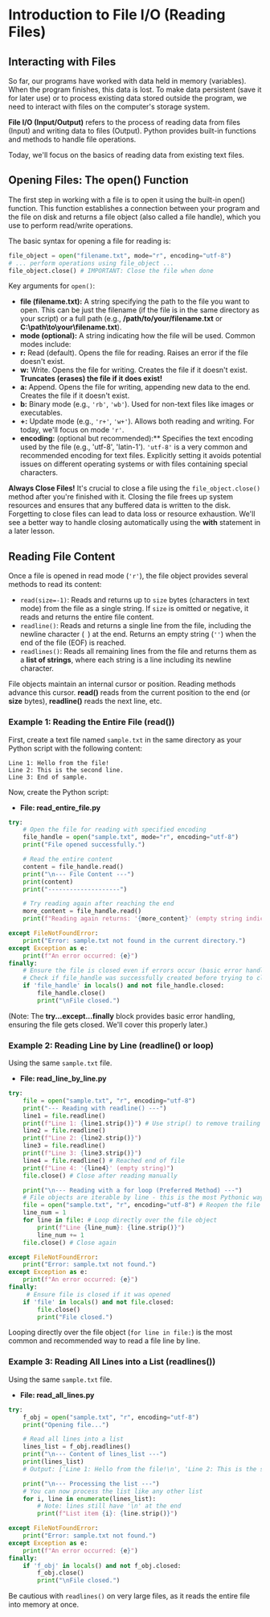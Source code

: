 
# Introduction to File I/O (Reading Files)

## Interacting with Files
<section id="interacting-with-files"></section>

So far, our programs have worked with data held in memory (variables). When the program finishes, this data is lost. To make data persistent (save it for later use) or to process existing data stored outside the program, we need to interact with files on the computer's storage system.

**File I/O (Input/Output)** refers to the process of reading data from files (Input) and writing data to files (Output). Python provides built-in functions and methods to handle file operations.

Today, we'll focus on the basics of reading data from existing text files.

## Opening Files: The **open()** Function
<section id="opening-files-the-open-function"></section>

The first step in working with a file is to open it using the built-in open() function. This function establishes a connection between your program and the file on disk and returns a file object (also called a file handle), which you use to perform read/write operations.

The basic syntax for opening a file for reading is:

```python
file_object = open("filename.txt", mode="r", encoding="utf-8")
# ... perform operations using file_object ...
file_object.close() # IMPORTANT: Close the file when done
```

Key arguments for `open()`:

*   **file (filename.txt):** A string specifying the path to the file you want to open. This can be just the filename (if the file is in the same directory as your script) or a full path (e.g., **/path/to/your/filename.txt** or **C:\path\to\your\filename.txt**).
*   **mode (optional):** A string indicating how the file will be used. Common modes include:
*   **r:** Read (default). Opens the file for reading. Raises an error if the file doesn't exist.
*   **w:** Write. Opens the file for writing. Creates the file if it doesn't exist. **Truncates (erases) the file if it does exist!**
*   **a:** Append. Opens the file for writing, appending new data to the end. Creates the file if it doesn't exist.
*   **b:** Binary mode (e.g., `'rb'`, `'wb'`). Used for non-text files like images or executables.
*   **+:** Update mode (e.g., `'r+'`, `'w+'`). Allows both reading and writing.
    For today, we'll focus on mode `'r'`.
*   **encoding:** (optional but recommended):** Specifies the text encoding used by the file (e.g., 'utf-8', 'latin-1'). `'utf-8'` is a very common and recommended encoding for text files. Explicitly setting it avoids potential issues on different operating systems or with files containing special characters.

**Always Close Files!** It's crucial to close a file using the `file_object.close()` method after you're finished with it. Closing the file frees up system resources and ensures that any buffered data is written to the disk. Forgetting to close files can lead to data loss or resource exhaustion. We'll see a better way to handle closing automatically using the **with** statement in a later lesson.

## Reading File Content
<section id="reading-file-content"></section>

Once a file is opened in read mode (`'r'`), the file object provides several methods to read its content:

*   `read(size=-1)`: Reads and returns up to `size` bytes (characters in text mode) from the file as a single string. If `size` is omitted or negative, it reads and returns the entire file content.
*   `readline()`: Reads and returns a single line from the file, including the newline character (`
`) at the end. Returns an empty string (`''`) when the end of the file (EOF) is reached.
*   `readlines()`: Reads all remaining lines from the file and returns them as a **list of strings**, where each string is a line including its newline character.

File objects maintain an internal cursor or position. Reading methods advance this cursor. **read()** reads from the current position to the end (or **size** bytes), **readline()** reads the next line, etc.

### Example 1: Reading the Entire File (**read()**)
<section id="example-1-reading-the-entire-file-read"></section>

First, create a text file named `sample.txt` in the same directory as your Python script with the following content:

```text
Line 1: Hello from the file!
Line 2: This is the second line.
Line 3: End of sample.
```

Now, create the Python script:


* **File: read_entire_file.py**
```python
try:
    # Open the file for reading with specified encoding
    file_handle = open("sample.txt", mode="r", encoding="utf-8")
    print("File opened successfully.")

    # Read the entire content
    content = file_handle.read()
    print("\n--- File Content ---")
    print(content)
    print("--------------------")

    # Try reading again after reaching the end
    more_content = file_handle.read()
    print(f"Reading again returns: '{more_content}' (empty string indicates EOF)")

except FileNotFoundError:
    print("Error: sample.txt not found in the current directory.")
except Exception as e:
    print(f"An error occurred: {e}")
finally:
    # Ensure the file is closed even if errors occur (basic error handling)
    # Check if file_handle was successfully created before trying to close
    if 'file_handle' in locals() and not file_handle.closed:
        file_handle.close()
        print("\nFile closed.")
```

(Note: The **try...except...finally** block provides basic error handling, ensuring the file gets closed. We'll cover this properly later.)

### Example 2: Reading Line by Line (**readline()** or loop)
<section id="example-2-reading-line-by-line-readline-or-loop"></section>

Using the same `sample.txt` file.


* **File: read_line_by_line.py**
```python
try:
    file = open("sample.txt", "r", encoding="utf-8")
    print("--- Reading with readline() ---")
    line1 = file.readline()
    print(f"Line 1: {line1.strip()}") # Use strip() to remove trailing newline
    line2 = file.readline()
    print(f"Line 2: {line2.strip()}")
    line3 = file.readline()
    print(f"Line 3: {line3.strip()}")
    line4 = file.readline() # Reached end of file
    print(f"Line 4: '{line4}' (empty string)")
    file.close() # Close after reading manually

    print("\n--- Reading with a for loop (Preferred Method) ---")
    # File objects are iterable by line - this is the most Pythonic way!
    file = open("sample.txt", "r", encoding="utf-8") # Reopen the file
    line_num = 1
    for line in file: # Loop directly over the file object
        print(f"Line {line_num}: {line.strip()}")
        line_num += 1
    file.close() # Close again

except FileNotFoundError:
    print("Error: sample.txt not found.")
except Exception as e:
    print(f"An error occurred: {e}")
finally:
     # Ensure file is closed if it was opened
    if 'file' in locals() and not file.closed:
        file.close()
        print("File closed.")
```

Looping directly over the file object (`for line in file:`) is the most common and recommended way to read a file line by line.

### Example 3: Reading All Lines into a List (**readlines()**)
<section id="example-3-reading-all-lines-into-a-list-readlines"></section>

Using the same `sample.txt` file.


* **File: read_all_lines.py**
```python
try:
    f_obj = open("sample.txt", "r", encoding="utf-8")
    print("Opening file...")

    # Read all lines into a list
    lines_list = f_obj.readlines()
    print("\n--- Content of lines_list ---")
    print(lines_list)
    # Output: ['Line 1: Hello from the file!\n', 'Line 2: This is the second line.\n', 'Line 3: End of sample.\n']

    print("\n--- Processing the list ---")
    # You can now process the list like any other list
    for i, line in enumerate(lines_list):
        # Note: lines still have '\n' at the end
        print(f"List item {i}: {line.strip()}")

except FileNotFoundError:
    print("Error: sample.txt not found.")
except Exception as e:
    print(f"An error occurred: {e}")
finally:
    if 'f_obj' in locals() and not f_obj.closed:
        f_obj.close()
        print("\nFile closed.")
```

Be cautious with `readlines()` on very large files, as it reads the entire file into memory at once.



<section id="Quiz-time"></section>

<Quiz questions={pythonQuiz} />